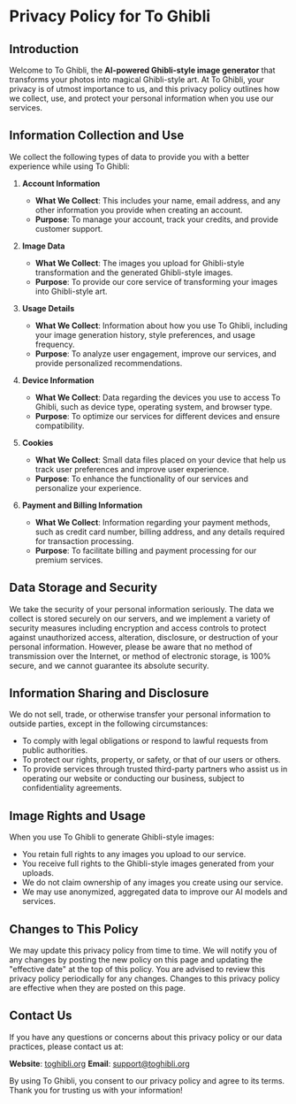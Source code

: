 # Privacy Policy for To Ghibli

## Introduction

Welcome to To Ghibli, the **AI-powered Ghibli-style image generator** that transforms your photos into magical Ghibli-style art. At To Ghibli, your privacy is of utmost importance to us, and this privacy policy outlines how we collect, use, and protect your personal information when you use our services.

## Information Collection and Use

We collect the following types of data to provide you with a better experience while using To Ghibli:

1. **Account Information**

   - **What We Collect**: This includes your name, email address, and any other information you provide when creating an account.
   - **Purpose**: To manage your account, track your credits, and provide customer support.

2. **Image Data**

   - **What We Collect**: The images you upload for Ghibli-style transformation and the generated Ghibli-style images.
   - **Purpose**: To provide our core service of transforming your images into Ghibli-style art.

3. **Usage Details**

   - **What We Collect**: Information about how you use To Ghibli, including your image generation history, style preferences, and usage frequency.
   - **Purpose**: To analyze user engagement, improve our services, and provide personalized recommendations.

4. **Device Information**

   - **What We Collect**: Data regarding the devices you use to access To Ghibli, such as device type, operating system, and browser type.
   - **Purpose**: To optimize our services for different devices and ensure compatibility.

5. **Cookies**

   - **What We Collect**: Small data files placed on your device that help us track user preferences and improve user experience.
   - **Purpose**: To enhance the functionality of our services and personalize your experience.

6. **Payment and Billing Information**
   - **What We Collect**: Information regarding your payment methods, such as credit card number, billing address, and any details required for transaction processing.
   - **Purpose**: To facilitate billing and payment processing for our premium services.

## Data Storage and Security

We take the security of your personal information seriously. The data we collect is stored securely on our servers, and we implement a variety of security measures including encryption and access controls to protect against unauthorized access, alteration, disclosure, or destruction of your personal information. However, please be aware that no method of transmission over the Internet, or method of electronic storage, is 100% secure, and we cannot guarantee its absolute security.

## Information Sharing and Disclosure

We do not sell, trade, or otherwise transfer your personal information to outside parties, except in the following circumstances:

- To comply with legal obligations or respond to lawful requests from public authorities.
- To protect our rights, property, or safety, or that of our users or others.
- To provide services through trusted third-party partners who assist us in operating our website or conducting our business, subject to confidentiality agreements.

## Image Rights and Usage

When you use To Ghibli to generate Ghibli-style images:

- You retain full rights to any images you upload to our service.
- You receive full rights to the Ghibli-style images generated from your uploads.
- We do not claim ownership of any images you create using our service.
- We may use anonymized, aggregated data to improve our AI models and services.

## Changes to This Policy

We may update this privacy policy from time to time. We will notify you of any changes by posting the new policy on this page and updating the "effective date" at the top of this policy. You are advised to review this privacy policy periodically for any changes. Changes to this privacy policy are effective when they are posted on this page.

## Contact Us

If you have any questions or concerns about this privacy policy or our data practices, please contact us at:

**Website**: [toghibli.org](https://toghibli.org)
**Email**: [support@toghibli.org](mailto:support@toghibli.org)

By using To Ghibli, you consent to our privacy policy and agree to its terms. Thank you for trusting us with your information!
